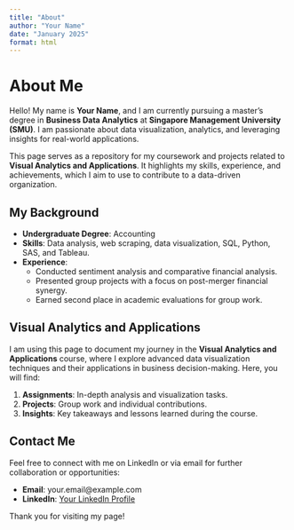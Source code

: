 ```yaml
---
title: "About"
author: "Your Name"
date: "January 2025"
format: html
---
```


# About Me

Hello! My name is **Your Name**, and I am currently pursuing a master's degree in **Business Data Analytics** at **Singapore Management University (SMU)**. I am passionate about data visualization, analytics, and leveraging insights for real-world applications.

This page serves as a repository for my coursework and projects related to **Visual Analytics and Applications**. It highlights my skills, experience, and achievements, which I aim to use to contribute to a data-driven organization.

## My Background

-   **Undergraduate Degree**: Accounting
-   **Skills**: Data analysis, web scraping, data visualization, SQL, Python, SAS, and Tableau.
-   **Experience**:
    -   Conducted sentiment analysis and comparative financial analysis.
    -   Presented group projects with a focus on post-merger financial synergy.
    -   Earned second place in academic evaluations for group work.

## Visual Analytics and Applications

I am using this page to document my journey in the **Visual Analytics and Applications** course, where I explore advanced data visualization techniques and their applications in business decision-making. Here, you will find:

1.  **Assignments**: In-depth analysis and visualization tasks.
2.  **Projects**: Group work and individual contributions.
3.  **Insights**: Key takeaways and lessons learned during the course.

## Contact Me

Feel free to connect with me on LinkedIn or via email for further collaboration or opportunities:

-   **Email**: your.email\@example.com
-   **LinkedIn**: [Your LinkedIn Profile](https://www.linkedin.com/in/yourprofile)

Thank you for visiting my page!
